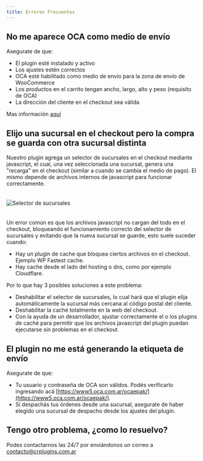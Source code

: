 ```yaml
---
title: Errores Frecuentes
---
```



## No me aparece OCA como medio de envío

Asegurate de que:

- El plugin esté instalado y activo
- Los ajustes estén correctos
- OCA esté habilitado como medio de envío para la zona de envío de WooCommerce
- Los productos en el carrito tengan ancho, largo, alto y peso (requisito de OCA)
- La dirección del cliente en el checkout sea válida

Mas información [aquí](/oca/configuracion/)

## Elijo una sucursal en el checkout pero la compra se guarda con otra sucursal distinta

Nuestro plugin agrega un selector de sucursales en el checkout mediante javascript, el cual, una vez seleccionada una sucursal, genera una "recarga" en el checkout (similar a cuando se cambia el medio de pago). El mismo depende de archivos internos de javascript para funcionar correctamente.

<Image src={checkoutSelector} style="margin:20px auto" alt="Selector de sucursales" />

Un error común es que los archivos javascript no cargan del todo en el checkout, bloqueando el funcionamiento correcto del selector de sucursales y evitando que la nueva sucursal se guarde, esto suele suceder cuando:

- Hay un plugin de cache que bloquea ciertos archivos en el checkout. Ejemplo WP Fastest cache.
- Hay cache desde el lado del hosting o dns, como por ejemplo Cloudflare.

Por lo que hay 3 posibles soluciones a este problema:

- Deshabilitar el selector de sucursales, lo cual hará que el plugin elija automáticamente la sucursal más cercana al código postal del cliente.
- Deshabilitar la caché totalmente en la web del checkout.
- Con la ayuda de un desarrollador, ajustar correctamente el o los plugins de caché para permitir que los archivos javascript del plugin puedan ejecutarse sin problemas en el checkout.

## El plugin no me está generando la etiqueta de envío

Asegurate de que:

- Tu usuario y contraseña de OCA son válidos. Podés verificarlo ingresando acá [https://www5.oca.com.ar/ocaepak/](https://www5.oca.com.ar/ocaepak/).
- Si despachás tus órdenes desde una sucursal, asegurate de haber elegido una sucursal de despacho desde los ajustes del plugin.

## Tengo otro problema, ¿como lo resuelvo?

Podes contactarnos las 24/7 por enviándonos un correo a [contacto@crplugins.com.ar](mailto:contacto@crplugins.com.ar)
